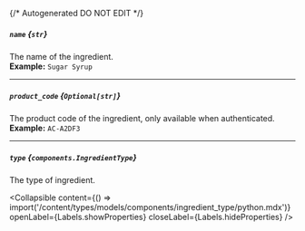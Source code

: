 {/* Autogenerated DO NOT EDIT  */}

##### `name` *{`str`}*
The name of the ingredient.
<br/>
**Example:** `Sugar Syrup`

---
##### `product_code` *{`Optional[str]`}*
The product code of the ingredient, only available when authenticated.
<br/>
**Example:** `AC-A2DF3`

---
##### `type` *{`components.IngredientType`}*
The type of ingredient.

<Collapsible content={() => import('/content/types/models/components/ingredient_type/python.mdx')} openLabel={Labels.showProperties} closeLabel={Labels.hideProperties} />



